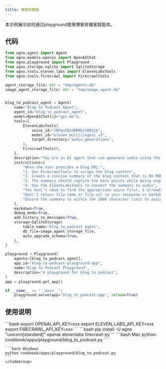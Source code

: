 ```yaml
---
title: 博客转播客
---
```

本示例展示如何通过playground使用博客转播客智能体。

## 代码

```python cookbook/apps/playground/blog_to_podcast.py
from agno.agent import Agent
from agno.models.openai import OpenAIChat
from agno.playground import Playground
from agno.storage.sqlite import SqliteStorage
from agno.tools.eleven_labs import ElevenLabsTools
from agno.tools.firecrawl import FirecrawlTools

agent_storage_file: str = "tmp/agents.db"
image_agent_storage_file: str = "tmp/image_agent.db"


blog_to_podcast_agent = Agent(
    name="Blog to Podcast Agent",
    agent_id="blog_to_podcast_agent",
    model=OpenAIChat(id="gpt-4o"),
    tools=[
        ElevenLabsTools(
            voice_id="JBFqnCBsd6RMkjVDRZzb",
            model_id="eleven_multilingual_v2",
            target_directory="audio_generations",
        ),
        FirecrawlTools(),
    ],
    description="You are an AI agent that can generate audio using the ElevenLabs API.",
    instructions=[
        "When the user provides a blog URL:",
        "1. Use FirecrawlTools to scrape the blog content",
        "2. Create a concise summary of the blog content that is NO MORE than 2000 characters long",
        "3. The summary should capture the main points while being engaging and conversational",
        "4. Use the ElevenLabsTools to convert the summary to audio",
        "You don\'t need to find the appropriate voice first, I already specified the voice to user",
        "Don\'t return file name or file url in your response or markdown just tell the audio was created successfully",
        "Ensure the summary is within the 2000 character limit to avoid ElevenLabs API limits",
    ],
    markdown=True,
    debug_mode=True,
    add_history_to_messages=True,
    storage=SqliteStorage(
        table_name="blog_to_podcast_agent",
        db_file=image_agent_storage_file,
        auto_upgrade_schema=True,
    ),
)

playground = Playground(
    agents=[blog_to_podcast_agent],
    app_id="blog-to-podcast-playground-app",
    name="Blog to Podcast Playground",
    description="A playground for blog to podcast",
)
app = playground.get_app()

if __name__ == "__main__":
    playground.serve(app="blog_to_podcast:app", reload=True)

```

## 使用说明

<Steps>
  <Snippet file="create-venv-step.mdx" />

  <Step title="设置您的 API 密钥">
    ```bash
    export OPENAI_API_KEY=xxx
    export ELEVEN_LABS_API_KEY=xxx
    export FIRECRAWL_API_KEY=xxx
    ```
  </Step>

  <Step title="安装库">
    ```bash
    pip install -U agno "uvicorn[standard]" openai elevenlabs firecrawl-py
    ```
  </Step>

  <Step title="运行智能体">
    <CodeGroup>
    ```bash Mac
    python cookbook/apps/playground/blog_to_podcast.py
    ```

    ```bash Windows
    python cookbook/apps/playground/blog_to_podcast.py
    ```
    </CodeGroup>
  </Step>
</Steps>